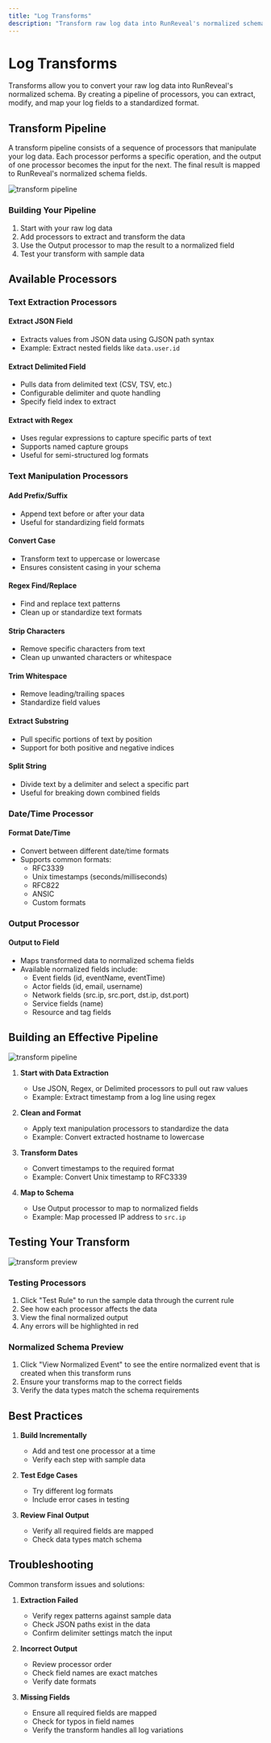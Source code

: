 ```yaml
---
title: "Log Transforms"
description: "Transform raw log data into RunReveal's normalized schema using processors. Extract, modify, and map log fields with JSON extraction, regex, and text manipulation tools."
---
```


# Log Transforms

Transforms allow you to convert your raw log data into RunReveal's normalized schema. By creating a pipeline of processors, you can extract, modify, and map your log fields to a standardized format.

## Transform Pipeline

A transform pipeline consists of a sequence of processors that manipulate your log data. Each processor performs a specific operation, and the output of one processor becomes the input for the next. The final result is mapped to RunReveal's normalized schema fields.

![transform pipeline](/transform-pipe.png)

### Building Your Pipeline

1. Start with your raw log data
2. Add processors to extract and transform the data
3. Use the Output processor to map the result to a normalized field
4. Test your transform with sample data

## Available Processors

### Text Extraction Processors

#### Extract JSON Field
  - Extracts values from JSON data using GJSON path syntax
  - Example: Extract nested fields like `data.user.id`

#### Extract Delimited Field
  - Pulls data from delimited text (CSV, TSV, etc.)
  - Configurable delimiter and quote handling
  - Specify field index to extract

#### Extract with Regex
  - Uses regular expressions to capture specific parts of text
  - Supports named capture groups
  - Useful for semi-structured log formats

### Text Manipulation Processors

#### Add Prefix/Suffix
  - Append text before or after your data
  - Useful for standardizing field formats

#### Convert Case
  - Transform text to uppercase or lowercase
  - Ensures consistent casing in your schema

#### Regex Find/Replace
  - Find and replace text patterns
  - Clean up or standardize text formats

#### Strip Characters
  - Remove specific characters from text
  - Clean up unwanted characters or whitespace

#### Trim Whitespace
  - Remove leading/trailing spaces
  - Standardize field values

#### Extract Substring
  - Pull specific portions of text by position
  - Support for both positive and negative indices

#### Split String
  - Divide text by a delimiter and select a specific part
  - Useful for breaking down combined fields

### Date/Time Processor

#### Format Date/Time
  - Convert between different date/time formats
  - Supports common formats:
    - RFC3339
    - Unix timestamps (seconds/milliseconds)
    - RFC822
    - ANSIC
    - Custom formats

### Output Processor

#### Output to Field
  - Maps transformed data to normalized schema fields
  - Available normalized fields include:
    - Event fields (id, eventName, eventTime)
    - Actor fields (id, email, username)
    - Network fields (src.ip, src.port, dst.ip, dst.port)
    - Service fields (name)
    - Resource and tag fields

## Building an Effective Pipeline

![transform pipeline](/transform-pipe2.png)

1. **Start with Data Extraction**
   - Use JSON, Regex, or Delimited processors to pull out raw values
   - Example: Extract timestamp from a log line using regex

2. **Clean and Format**
   - Apply text manipulation processors to standardize the data
   - Example: Convert extracted hostname to lowercase

3. **Transform Dates**
   - Convert timestamps to the required format
   - Example: Convert Unix timestamp to RFC3339

4. **Map to Schema**
   - Use Output processor to map to normalized fields
   - Example: Map processed IP address to `src.ip`

## Testing Your Transform

![transform preview](/transform-preview.png)

### Testing Processors
1. Click "Test Rule" to run the sample data through the current rule
2. See how each processor affects the data
3. View the final normalized output
4. Any errors will be highlighted in red

### Normalized Schema Preview
1. Click "View Normalized Event" to see the entire normalized event that is created when this transform runs
2. Ensure your transforms map to the correct fields
3. Verify the data types match the schema requirements


## Best Practices

1. **Build Incrementally**
   - Add and test one processor at a time
   - Verify each step with sample data

2. **Test Edge Cases**
   - Try different log formats
   - Include error cases in testing

4. **Review Final Output**
   - Verify all required fields are mapped
   - Check data types match schema

## Troubleshooting

Common transform issues and solutions:

1. **Extraction Failed**
   - Verify regex patterns against sample data
   - Check JSON paths exist in the data
   - Confirm delimiter settings match the input

2. **Incorrect Output**
   - Review processor order
   - Check field names are exact matches
   - Verify date formats

3. **Missing Fields**
   - Ensure all required fields are mapped
   - Check for typos in field names
   - Verify the transform handles all log variations 